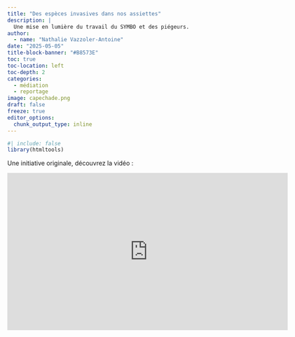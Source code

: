 ```yaml
---
title: "Des espèces invasives dans nos assiettes"
description: | 
  Une mise en lumière du travail du SYMBO et des piégeurs.
author:
  - name: "Nathalie Vazzoler-Antoine"
date: "2025-05-05"
title-block-banner: "#B8573E"
toc: true
toc-location: left
toc-depth: 2
categories:
  - médiation
  - reportage
image: capechade.png
draft: false
freeze: true
editor_options: 
  chunk_output_type: inline
---
```


```r
#| include: false
library(htmltools)
```

<!-- remove metadata section -->
<style>
  #title-block-header.quarto-title-block.default .quarto-title-meta {
      display: none;
  }
</style>

<!------------------------ Post starts here ------------------------>

Une initiative originale, découvrez la vidéo :

<iframe
  src="https://www.dailymotion.com/embed/video/x9j07qc"
  width="640"
  height="360"
  frameborder="0"
  allow="autoplay"
  allowfullscreen>
</iframe>

<!-- <iframe src="https://drive.google.com/file/d/1wVN0XuV8AwelBETvSBzAmzeLt4dBYTjx/preview"  -->
<!--         width="640" height="480" allow="autoplay"> -->
<!-- </iframe> -->


